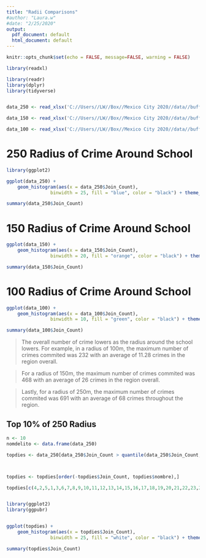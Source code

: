 ```yaml
---
title: "Radii Comparisons"
#author: "Laura.w"
#date: "2/25/2020"
output:
  pdf_document: default
  html_document: default
---
```


```r
knitr::opts_chunk$set(echo = FALSE, message=FALSE, warning = FALSE)
```


```r
library(readxl)

library(readr)
library(dplyr)
library(tidyverse)


data_250 <- read_xlsx('C://Users//LW//Box//Mexico City 2020//data//buffer_250_crime1_TableToExcel.xlsx')

data_150 <- read_xlsx('C://Users//LW//Box//Mexico City 2020//data//buffer_150_crime2.xlsx')

data_100 <- read_xlsx('C://Users//LW//Box//Mexico City 2020//data//buffer_100_crime2_TableToExcel.xlsx')


```

# 250 Radius of Crime Around School

```r

library(ggplot2)

ggplot(data_250) +
    geom_histogram(aes(x = data_250$Join_Count),
                binwidth = 25, fill = "blue", color = "black") + theme_minimal(14) + scale_x_continuous(breaks=seq(0,800,100)) + labs(x = "Crime within a 250m radius", y = "Schools")

summary(data_250$Join_Count)


```

# 150 Radius of Crime Around School

```r


ggplot(data_150) +
    geom_histogram(aes(x = data_150$Join_Count),
                binwidth = 20, fill = "orange", color = "black") + theme_minimal(14) + scale_x_continuous(breaks=seq(0,500,50)) + labs(x = "Crime within a 150m radius", y = "Schools")

summary(data_150$Join_Count)

```

# 100 Radius of Crime Around School
```r
ggplot(data_100) +
    geom_histogram(aes(x = data_100$Join_Count),
                binwidth = 10, fill = "green", color = "black") + theme_minimal(14) + scale_x_continuous(breaks=seq(0,300,20)) + labs(x = "Crime within a 100m radius", y = "Schools")

summary(data_100$Join_Count)

```

> The overall number of crime lowers as the radius around the school lowers. 
For example, in a radius of 100m, the maximum number of crimes commited was 232 with an average of 11.28 crimes in the region overall. 

> For a radius of 150m, the maximum number of crimes commited was 468 with an average of 26 crimes in the region overall.

> Lastly, for a radius of 250m, the maximum number of crimes commited was 691 with an average of 68 crimes throughout the region.





## Top 10% of 250 Radius
```r
n <- 10
nomdelito <- data.frame(data_250)

topdies <- data_250[data_250$Join_Count > quantile(data_250$Join_Count, prob=1-n/100),]



topdies <- topdies[order(-topdies$Join_Count, topdies$nombre),]

topdies[c(4,2,5,1,3,6,7,8,9,10,11,12,13,14,15,16,17,18,19,20,21,22,23,24,25,26)]



```
```r

library(ggplot2)
library(ggpubr)


ggplot(topdies) +
    geom_histogram(aes(x = topdies$Join_Count),
                binwidth = 25, fill = "white", color = "black") + theme_minimal(14) + scale_x_continuous(breaks=seq(0,700,50)) + labs(x = "Top 10% Crime Within a 250m Radius", y = "Schools")

summary(topdies$Join_Count)

```







